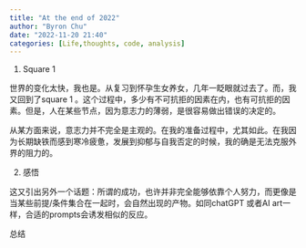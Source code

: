 ```yaml
---
title: "At the end of 2022"
author: "Byron Chu"
date: "2022-11-20 21:40"
categories: [Life,thoughts, code, analysis]
---
```


1. Square 1

世界的变化太快，我也是。从复习到怀孕生女养女，几年一眨眼就过去了。而，我又回到了square 1 。这个过程中，多少有不可抗拒的因素在内，也有可抗拒的因素。但是，人在某些节点，因为意志力的薄弱，是很容易做出错误的决定的。

从某方面来说，意志力并不完全是主观的。在我的准备过程中，尤其如此。在我因为长期缺铁而感到寒冷疲惫，发展到抑郁与自我否定的时候，我的确是无法克服外界的阻力的。

2. 感悟

这又引出另外一个话题：所谓的成功，也许并非完全能够依靠个人努力，而更像是当某些前提/条件集合在一起时，会自然出现的产物。如同chatGPT 或者AI art一样，合适的prompts会诱发相似的反应。

总结
